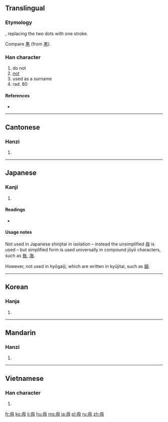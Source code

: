 ==Translingual==
{{stroke order|type=animate}}

===Etymology===
{{Han simp|母}}, replacing the two dots with one stroke.

Compare [[黒]] (from [[黑]]).

===Han character===
{{Han char|rn=80|rad=毋|as=00|sn=4|four=7750<sub>0</sub>|canj=田十 (WJ)}}

# do not
# [[not]]
# used as a surname
# rad. 80

====References====
* {{Han ref|kx=0588.230|dkj=16721|dj=0980.290|hdz=42380.010|uh=6BCB|ud=27595|bh=A4F0|bd=42224}}

----

==Cantonese==

===Hanzi===
{{yue-hanzi|jyut=|y=mou4}}

# {{defn|lang=yue|sort=毋00}}

----

==Japanese==

===Kanji===
{{ja-kanji|grade=|rs=毋00}}

# {{defn|lang=ja|sort=毋00}}

====Readings====
* {{ja-readings|on=[[ぶ]] (bu), [[む]] (mu)|kun=[[ない]] (nai), [[なかれ]] (nakare)}}

====Usage notes====
Not used in Japanese shinjitai in isolation – instead the unsimplified [[母]] is used – but simplified form is used universally in compound jōyō characters, such as [[毎]], [[海]].

However, not used in hyōgaiji, which are written in kyūjitai, such as [[姆]].

----

==Korean==

===Hanja===
{{ko-hanja|hangeul=무|eumhun=|rv=mu|mr=mu|y=mu}}

# {{defn|lang=ko|sort=毋00}}

----

==Mandarin==

===Hanzi===
{{cmn-hanzi|pin=[[wú]] ([[wu2]])|wg=wu<sup>2</sup>}}

# {{defn|lang=cmn|sort=毋00}}

----

==Vietnamese==

===Han character===
{{vi-hantu|[[vô]]|rs=毋00}}

# {{defn|lang=vi|sort=毋00}}

[[fr:毋]]
[[ko:毋]]
[[li:毋]]
[[hu:毋]]
[[ms:毋]]
[[ja:毋]]
[[pl:毋]]
[[ru:毋]]
[[zh:毋]]